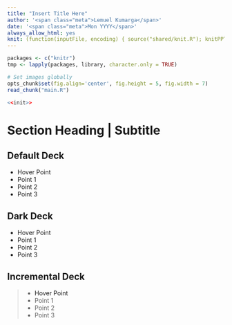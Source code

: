 ```yaml
---
title: "Insert Title Here"
author: '<span class="meta">Lemuel Kumarga</span>'
date: '<span class="meta">Mon YYYY</span>'
always_allow_html: yes
knit: (function(inputFile, encoding) { source("shared/knit.R"); knitPPT(inputFile, encoding) })
---
```


```r
packages <- c("knitr")
tmp <- lapply(packages, library, character.only = TRUE)

# Set images globally
opts_chunk$set(fig.align='center', fig.height = 5, fig.width = 7)
read_chunk("main.R")

<<init>>
```

# Section Heading | Subtitle

## Default Deck

- <a data-toggle="popover" title="Lorem Ipsum" data-content="Lorem Ipsum is simply dummy text of the printing and typesetting industry. Data obtained from https://www.lipsum.com/.">Hover Point</a>
- Point 1
- Point 2
- Point 3

## Dark Deck { .slide-invert }

- <a data-toggle="popover" title="Lorem Ipsum" data-content="Lorem Ipsum is simply dummy text of the printing and typesetting industry. Data obtained from https://www.lipsum.com/.">Hover Point</a>
- Point 1
- Point 2
- Point 3

## Incremental Deck

>- <a data-toggle="popover" title="Lorem Ipsum" data-content="Lorem Ipsum is simply dummy text of the printing and typesetting industry. Data obtained from https://www.lipsum.com/.">Hover Point</a>
>- Point 1
>- Point 2
>- Point 3
